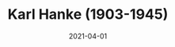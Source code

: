 ---
title: "Karl Hanke (1903-1945)"
date: 2021-04-01
published: false
img: ../img/
tags: NSDAP
category: biography
url: https://dygresje.info/festung-breslau/article/karl-hanke
description1: ""
description2: ""
---